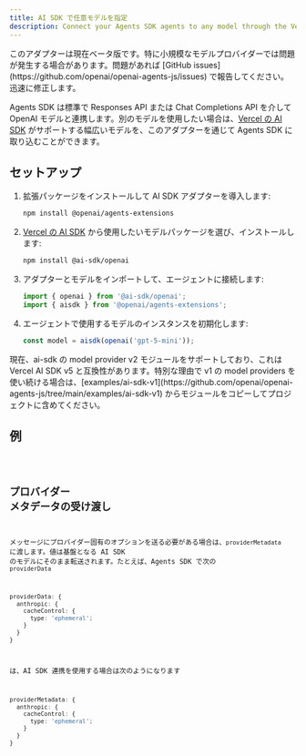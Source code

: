 ```yaml
---
title: AI SDK で任意モデルを指定
description: Connect your Agents SDK agents to any model through the Vercel's AI SDK
---
```



<Aside type="caution">
  このアダプターは現在ベータ版です。特に小規模なモデルプロバイダーでは問題が発生する場合があります。問題があれば
  [GitHub issues](https://github.com/openai/openai-agents-js/issues)
  で報告してください。迅速に修正します。
</Aside>

Agents SDK は標準で Responses API または Chat Completions API を介して OpenAI モデルと連携します。別のモデルを使用したい場合は、[Vercel の AI SDK](https://sdk.vercel.ai/) がサポートする幅広いモデルを、このアダプターを通じて Agents SDK に取り込むことができます。

## セットアップ

<Steps>

1. 拡張パッケージをインストールして AI SDK アダプターを導入します:

   ```bash
   npm install @openai/agents-extensions
   ```

2. [Vercel の AI SDK](https://ai-sdk.dev/docs/foundations/providers-and-models) から使用したいモデルパッケージを選び、インストールします:

   ```bash
   npm install @ai-sdk/openai
   ```

3. アダプターとモデルをインポートして、エージェントに接続します:

   ```typescript
   import { openai } from '@ai-sdk/openai';
   import { aisdk } from '@openai/agents-extensions';
   ```

4. エージェントで使用するモデルのインスタンスを初期化します:

   ```typescript
   const model = aisdk(openai('gpt-5-mini'));
   ```

</Steps>

<Aside type="caution">
  現在、ai-sdk の model provider v2 モジュールをサポートしており、これは Vercel
  AI SDK v5 と互換性があります。特別な理由で v1 の model providers
  を使い続ける場合は、[examples/ai-sdk-v1](https://github.com/openai/openai-agents-js/tree/main/examples/ai-sdk-v1)
  からモジュールをコピーしてプロジェクトに含めてください。
</Aside>

## 例

<Code lang="typescript" code={aiSdkSetupExample} title="AI SDK セットアップ" />

## プロバイダー メタデータの受け渡し

メッセージにプロバイダー固有のオプションを送る必要がある場合は、`providerMetadata` に渡します。値は基盤となる AI SDK のモデルにそのまま転送されます。たとえば、Agents SDK で次の `providerData`

```ts
providerData: {
  anthropic: {
    cacheControl: {
      type: 'ephemeral';
    }
  }
}
```

は、AI SDK 連携を使用する場合は次のようになります

```ts
providerMetadata: {
  anthropic: {
    cacheControl: {
      type: 'ephemeral';
    }
  }
}
```
